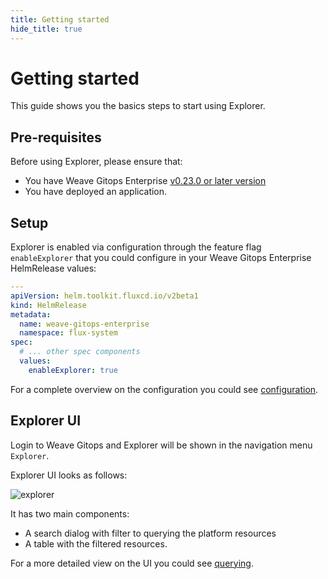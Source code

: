 ```yaml
---
title: Getting started
hide_title: true
---
```



# Getting started  <TierLabel tiers="Enterprise" />
<AlphaWarning/>


This guide shows you the basics steps to start using Explorer.

## Pre-requisites

Before using Explorer, please ensure that:

- You have Weave Gitops Enterprise [v0.23.0 or later version](../enterprise/getting-started/releases-enterprise.mdx)
- You have deployed an application.

## Setup

Explorer is enabled via configuration through the feature flag  `enableExplorer` that you could
configure in your Weave Gitops Enterprise HelmRelease values:


```yaml
---
apiVersion: helm.toolkit.fluxcd.io/v2beta1
kind: HelmRelease
metadata:
  name: weave-gitops-enterprise
  namespace: flux-system
spec:
  # ... other spec components
  values:
    enableExplorer: true
```

For a complete overview on the configuration you could see [configuration](./configuration.mdx).

## Explorer UI

Login to Weave Gitops and Explorer will be shown in the navigation menu `Explorer`.

Explorer UI looks as follows:

![explorer](imgs/explorer-open-new.png)

It has two main components:

- A search dialog with filter to querying the platform resources
- A table with the filtered resources.

For a more detailed view on the UI you could see [querying](./querying.mdx).
